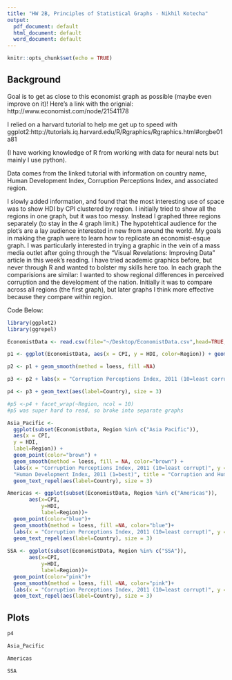 ```yaml
---
title: "HW 2B, Principles of Statistical Graphs - Nikhil Kotecha"
output:
  pdf_document: default
  html_document: default
  word_document: default
---
```


```r
knitr::opts_chunk$set(echo = TRUE)
```

## Background

Goal is to get as close to this economist graph as possible (maybe even improve on it)! Here's a link with the orignial: http://www.economist.com/node/21541178

I relied on a harvard tutorial to help me get up to speed with ggplot2:http://tutorials.iq.harvard.edu/R/Rgraphics/Rgraphics.html#orgbe01a81

(I have working knowledge of R from working with data for neural nets but mainly I use python). 

Data comes from the linked tutorial with information on country name, Human Development Index, Corruption Perceptions Index, and associated region.  

I slowly added information, and found that the most interesting use of space was to show HDI by CPI clustered by region. I initially tried to show all the regions in one graph, but it was too messy. Instead I graphed three regions separately (to stay in the 4 graph limit.) The hypotehtical audience for the plot's are a lay audience interested in new from around the world. My goals in making the graph were to learn how to replicate an economist-esque graph. I was particularly interested in trying a graphic in the vein of a mass media outlet after going through the "Visual Revelations: Improving Data" article in this week's reading. I have tried academic graphics before, but never through R and wanted to bolster my skills here too. In each graph the comparisions are similar: I wanted to show regional differences in perceived corruption and the development of the nation. Initially it was to compare across all regions (the first graph), but later graphs I think more effective because they compare within region. 

Code Below:

```r
library(ggplot2)
library(ggrepel)

EconomistData <- read.csv(file="~/Desktop/EconomistData.csv",head=TRUE,sep=",")

p1 <- ggplot(EconomistData, aes(x = CPI, y = HDI, color=Region)) + geom_point()

p2 <- p1 + geom_smooth(method = loess, fill =NA)

p3 <- p2 + labs(x = "Corruption Perceptions Index, 2011 (10=least corrupt)", y ="Human Development Index, 2011 (1=best)", title ="Corruption and Human Development", subtitle = "All Regions")

p4 <- p3 + geom_text(aes(label=Country), size = 3)

#p5 <-p4 + facet_wrap(~Region, ncol = 10)
#p5 was super hard to read, so broke into separate graphs

Asia_Pacific <-
  ggplot(subset(EconomistData, Region %in% c("Asia Pacific")),
  aes(x = CPI,
  y = HDI,
  label=Region)) +
  geom_point(color="brown") +
  geom_smooth(method = loess, fill = NA, color="brown") +
  labs(x = "Corruption Perceptions Index, 2011 (10=least corrupt)", y =
  "Human Development Index, 2011 (1=best)", title = "Corruption and Human Development", subtitle = "Asia Pacific")+
  geom_text_repel(aes(label=Country), size = 3)

Americas <- ggplot(subset(EconomistData, Region %in% c("Americas")),
       aes(x=CPI,
           y=HDI,
           label=Region))+
  geom_point(color="blue")+
  geom_smooth(method = loess, fill =NA, color="blue")+
  labs(x = "Corruption Perceptions Index, 2011 (10=least corrupt)", y ="Human Development Index, 2011 (1=best)", title ="Corruption and Human Development", subtitle = "Americas")+ 
  geom_text_repel(aes(label=Country), size = 3)
  
SSA <- ggplot(subset(EconomistData, Region %in% c("SSA")),
       aes(x=CPI,
           y=HDI,
           label=Region))+
  geom_point(color="pink")+
  geom_smooth(method = loess, fill =NA, color="pink")+
  labs(x = "Corruption Perceptions Index, 2011 (10=least corrupt)", y ="Human Development Index, 2011 (1=best)", title ="Corruption and Human Development", subtitle = "Sub-Saharan Africa")+ 
  geom_text_repel(aes(label=Country), size = 3)

```

## Plots

```r

p4

Asia_Pacific

Americas

SSA

```